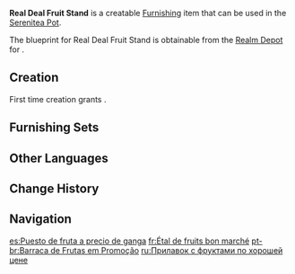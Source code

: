 {{Furnishing Infobox
|id             = 370303
|image          = Item Real Deal Fruit Stand.png
|category       = Building
|subcategory    = Mercantile
|quality        = 3
|adeptal_energy = 60
|load           = 175
|reduced_load   = 129
|description    = A common fruit stand with a white roof.<br>To the everyday folks of Mondstadt, white represents sincerity. In Liyue, the same color has traditionally come to symbolize genuine goods at a fair price.<br>Of course, for the majority of merchants in Mondstadt and Liyue, honesty and transparency are the name of the game.
|blueprint      = Realm Depot
}}
'''Real Deal Fruit Stand''' is a creatable [[Furnishing]] item that can be used in the [[Serenitea Pot]].

The blueprint for Real Deal Fruit Stand is obtainable from the [[Realm Depot]] for {{Item|Realm Currency|24|x=160}}.

==Creation==
First time creation grants {{Item|Trust|24|x=60}}.
{{Recipe
|type = Creation
|time = 14h
|Fir Wood = 8
|Fabric = 4
|sort = Fir Wood;Fabric
}}

==Furnishing Sets==
{{Craft Usage|type=Furnishing Set}}

==Other Languages==
{{Other Languages
|en      = Real Deal Fruit Stand
|zhs     = 货真价实的水果摊位
|zhs_rm  = Huòzhēnjiàshí de Shuǐguǒ Tānwèi
|zht     = 貨真價實的水果攤位
|zht_rm  = Huòzhēnjiàshí de Shuǐguǒ Tānwèi
|zh_tl   = 
|ja      = 掛け値なしの果物露店
|ja_rm   = Kakene-nashi no Kudamono Roten
|ja_tl   = A Fruit Stand With Nothing Overpriced
|ko      = 질도 좋고 값도 싼 과일 노점
|ko_tl   = Good Quality and Cheap Fruit Street Stall
|es      = Puesto de fruta a precio de ganga
|es_tl   = Fruit Stall at a Bargain Price
|fr      = Étal de fruits bon marché
|fr_tl   = Stall of Cheap Fruits
|ru      = Прилавок с фруктами по хорошей цене
|ru_tl   = Stand with Nicely Priced Fruits
|th      = แผงขายผลไม้ของแท้ราคาถูก
|th_rm   = 
|th_tl   = 
|vi      = Sạp Trái Cây Hàng Ngon Giá Tốt
|vi_tl   = 
|de      = Preiswerter Obststand
|de_tl   = Low-Priced Fruit Stand
|id      = Kios Buah Asli dengan Harga Bagus
|id_tl   = Real Fruit Stand with Good Price
|pt      = Barraca de Frutas em Promoção
|pt_tl   = 
|tr      = Hesaplı Meyve Tezgahı
|tr_tl   = 
|it      = Bancarella di frutta di qualità
|it_tl   = 
}}

==Change History==
{{Change History|1.5}}

==Navigation==
{{Furnishing Navbox|exterior}}

[[es:Puesto de fruta a precio de ganga]]
[[fr:Étal de fruits bon marché]]
[[pt-br:Barraca de Frutas em Promoção]]
[[ru:Прилавок с фруктами по хорошей цене]]